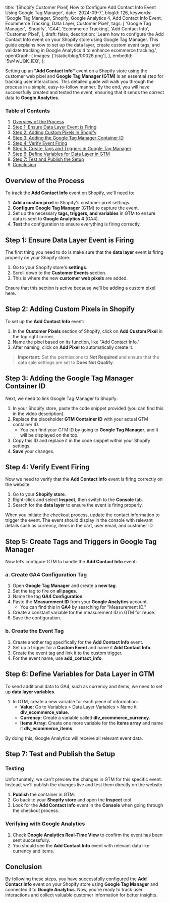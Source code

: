   title:
    '[Shopify Customer Pixel] How to Configure Add Contact Info Event Using Google Tag Manager',
  date: '2024-09-7',
  blogId: 126,
  keywords:
    'Google Tag Manager, Shopify, Google Analytics 4, Add Contact Info Event, Ecommerce Tracking, Data Layer, Customer Pixel',
  tags: [
    'Google Tag Manager',
    'Shopify',
    'GA4',
    'Ecommerce Tracking',
    'Add Contact Info',
    'Customer Pixel',
  ],
  draft: false,
  description:
    'Learn how to configure the Add Contact Info event on your Shopify store using Google Tag Manager. This guide explains how to set up the data layer, create custom event tags, and validate tracking in Google Analytics 4 to enhance ecommerce tracking.',
  openGraph: {
    images: ['/static/blog/00026.png'],
  },
  embedId: '5w4wUQK_lEQ',
};

<BlogHeader metadata={metadata} />

Setting up an **"Add Contact Info"** event on a Shopify store using the customer web pixel and **Google Tag Manager (GTM)** is an essential step for tracking user interactions. This detailed guide will walk you through the process in a simple, easy-to-follow manner. By the end, you will have successfully created and tested the event, ensuring that it sends the correct data to **Google Analytics**.

### Table of Contents

1. [Overview of the Process](#overview-of-the-process)
2. [Step 1: Ensure Data Layer Event is Firing](#step-1-ensure-data-layer-event-is-firing)
3. [Step 2: Adding Custom Pixels in Shopify](#step-2-adding-custom-pixels-in-shopify)
4. [Step 3: Adding the Google Tag Manager Container ID](#step-3-adding-the-google-tag-manager-container-id)
5. [Step 4: Verify Event Firing](#step-4-verify-event-firing)
6. [Step 5: Create Tags and Triggers in Google Tag Manager](#step-5-create-tags-and-triggers-in-google-tag-manager)
7. [Step 6: Define Variables for Data Layer in GTM](#step-6-define-variables-for-data-layer-in-gtm)
8. [Step 7: Test and Publish the Setup](#step-7-test-and-publish-the-setup)
9. [Conclusion](#conclusion)

## Overview of the Process

To track the **Add Contact Info** event on Shopify, we'll need to:

1. **Add a custom pixel** in Shopify's customer pixel settings.
2. **Configure Google Tag Manager** (GTM) to capture the event.
3. Set up the necessary **tags, triggers, and variables** in GTM to ensure data is sent to **Google Analytics 4** (GA4).
4. **Test** the configuration to ensure everything is firing correctly.

<DataLayerCodeBlock fileName="add_contact_info.js" />

## Step 1: Ensure Data Layer Event is Firing

The first thing you need to do is make sure that the **data layer** event is firing properly on your Shopify store.

1. Go to your Shopify store's **settings**.
2. Scroll down to the **Customer Events** section.
3. This is where the new **customer web pixels** are added.

Ensure that this section is active because we’ll be adding a custom pixel here.

## Step 2: Adding Custom Pixels in Shopify

To set up the **Add Contact Info** event:

1. In the **Customer Pixels** section of Shopify, click on **Add Custom Pixel** in the top right corner.
2. Name the pixel based on its function, like "Add Contact Info."
3. After naming, click on **Add Pixel** to automatically create it.

> **Important:** Set the permissions to **Not Required** and ensure that the data sale settings are set to **Does Not Qualify**.

## Step 3: Adding the Google Tag Manager Container ID

Next, we need to link Google Tag Manager to Shopify:

1. In your Shopify store, paste the code snippet provided (you can find this in the video description).
2. Replace the placeholder **GTM Container ID** with your actual GTM container ID.
   - You can find your GTM ID by going to **Google Tag Manager**, and it will be displayed on the top.
3. Copy this ID and replace it in the code snippet within your Shopify settings.
4. **Save** your changes.

## Step 4: Verify Event Firing

Now we need to verify that the **Add Contact Info** event is firing correctly on the website:

1. Go to your **Shopify store**.
2. Right-click and select **Inspect**, then switch to the **Console** tab.
3. Search for the **data layer** to ensure the event is firing properly.

When you initiate the checkout process, update the contact information to trigger the event. The event should display in the console with relevant details such as currency, items in the cart, user email, and customer ID.

## Step 5: Create Tags and Triggers in Google Tag Manager

Now let’s configure GTM to handle the **Add Contact Info** event:

### a. Create GA4 Configuration Tag

1. Open **Google Tag Manager** and create a **new tag**.
2. Set the tag to fire on **all pages**.
3. Name the tag **GA4 Configuration**.
4. Paste the **Measurement ID** from your **Google Analytics** account.
   - You can find this in **GA4** by searching for "Measurement ID."
5. Create a constant variable for the measurement ID in GTM for reuse.
6. Save the configuration.

### b. Create the Event Tag

1. Create another tag specifically for the **Add Contact Info** event.
2. Set up a trigger for a **Custom Event** and name it **Add Contact Info**.
3. Create the event tag and link it to the custom trigger.
4. For the event name, use **add_contact_info**.

## Step 6: Define Variables for Data Layer in GTM

To send additional data to GA4, such as currency and items, we need to set up **data layer variables**.

1. In GTM, create a new variable for each piece of information:
   - **Value:** Go to Variables > Data Layer Variables > Name it **dlv_ecommerce_value**.
   - **Currency:** Create a variable called **dlv_ecommerce_currency**.
   - **Items Array:** Create one more variable for the **items array** and name it **dlv_ecommerce_items**.

By doing this, Google Analytics will receive all relevant event data.

## Step 7: Test and Publish the Setup

### Testing

Unfortunately, we can't preview the changes in GTM for this specific event. Instead, we’ll publish the changes live and test them directly on the website.

1. **Publish** the container in GTM.
2. Go back to your **Shopify store** and open the **Inspect** tool.
3. Look for the **Add Contact Info** event in the **Console** when going through the checkout process.

### Verifying with Google Analytics

1. Check **Google Analytics Real-Time View** to confirm the event has been sent successfully.
2. You should see the **Add Contact Info** event with relevant data like currency and items.

## Conclusion

By following these steps, you have successfully configured the **Add Contact Info** event on your Shopify store using **Google Tag Manager** and connected it to **Google Analytics**. Now, you're ready to track user interactions and collect valuable customer information for better insights.
